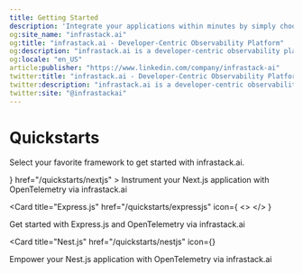 ```yaml
---
title: Getting Started  
description: 'Integrate your applications within minutes by simply choosing your framework or programming language below.'
og:site_name: "infrastack.ai"
og:title: "infrastack.ai - Developer-Centric Observability Platform"
og:description: "infrastack.ai is a developer-centric observability platform that empowers developers to understand and improve the performance of their applications."
og:locale: "en_US"
article:publisher: "https://www.linkedin.com/company/infrastack-ai"
twitter:title: "infrastack.ai - Developer-Centric Observability Platform"
twitter:description: "infrastack.ai is a developer-centric observability platform that empowers developers to understand and improve the performance of their applications."
twitter:site: "@infrastackai"
---
```



# Quickstarts
Select your favorite framework to get started with infrastack.ai.


<CardGroup cols={2}>
   <Card
    title="Next.js"
      icon={
      <>
        <NextJSIcon size="24" />
      </>
    }
    href="/quickstarts/nextjs"
  >
  Instrument your Next.js application with OpenTelemetry via infrastack.ai
  </Card>

  <Card
    title="Express.js"
    href="/quickstarts/expressjs"
    icon={
      <>
        <ExpressJSIcon size="24" />
      </>
    }
  >
  Get started with Express.js and OpenTelemetry via infrastack.ai
  </Card>

  <Card
    title="Nest.js"
    href="/quickstarts/nestjs"
    icon={<NestJSIcon size="24" />}
  >
  Empower your Nest.js application with OpenTelemetry via infrastack.ai
  </Card>
</CardGroup>



